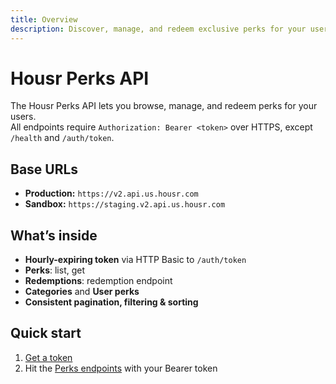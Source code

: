 ```yaml
---
title: Overview
description: Discover, manage, and redeem exclusive perks for your users.
---
```


# Housr Perks API

The Housr Perks API lets you browse, manage, and redeem perks for your users.  
All endpoints require `Authorization: Bearer <token>` over HTTPS, except `/health` and `/auth/token`.

## Base URLs

- **Production:** `https://v2.api.us.housr.com`
- **Sandbox:** `https://staging.v2.api.us.housr.com`

## What’s inside

- **Hourly-expiring token** via HTTP Basic to `/auth/token`
- **Perks**: list, get
- **Redemptions**: redemption endpoint
- **Categories** and **User perks**
- **Consistent pagination, filtering & sorting**

## Quick start

1. [Get a token](/api-reference/auth/get-bearer-token)
2. Hit the [Perks endpoints](/api-reference/perks/get-perks) with your Bearer token
